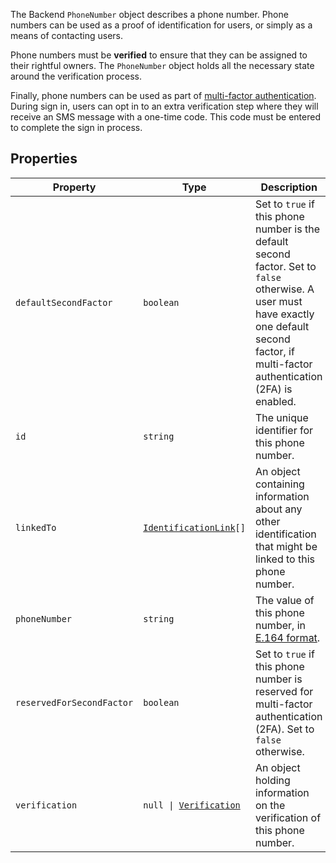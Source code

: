 The Backend `PhoneNumber` object describes a phone number. Phone numbers can be used as a proof of identification for users, or simply as a means of contacting users.

Phone numbers must be **verified** to ensure that they can be assigned to their rightful owners. The `PhoneNumber` object holds all the necessary state around the verification process.

Finally, phone numbers can be used as part of [multi-factor authentication](/docs/authentication/configuration/sign-up-sign-in-options#multi-factor-authentication). During sign in, users can opt in to an extra verification step where they will receive an SMS message with a one-time code. This code must be entered to complete the sign in process.

## Properties

| Property                                                       | Type                                                                                            | Description                                                                                                                                                                                     |
| -------------------------------------------------------------- | ----------------------------------------------------------------------------------------------- | ----------------------------------------------------------------------------------------------------------------------------------------------------------------------------------------------- |
| <a id="defaultsecondfactor"></a> `defaultSecondFactor`         | `boolean`                                                                                       | Set to `true` if this phone number is the default second factor. Set to `false` otherwise. A user must have exactly one default second factor, if multi-factor authentication (2FA) is enabled. |
| <a id="id"></a> `id`                                           | `string`                                                                                        | The unique identifier for this phone number.                                                                                                                                                    |
| <a id="linkedto"></a> `linkedTo`                               | <code>[IdentificationLink](/docs/references/backend/types/backend-identification-link)[]</code> | An object containing information about any other identification that might be linked to this phone number.                                                                                      |
| <a id="phonenumber"></a> `phoneNumber`                         | `string`                                                                                        | The value of this phone number, in [E.164 format](https://en.wikipedia.org/wiki/E.164).                                                                                                         |
| <a id="reservedforsecondfactor"></a> `reservedForSecondFactor` | `boolean`                                                                                       | Set to `true` if this phone number is reserved for multi-factor authentication (2FA). Set to `false` otherwise.                                                                                 |
| <a id="verification"></a> `verification`                       | <code>null \| [Verification](/docs/references/backend/types/backend-verification)</code>        | An object holding information on the verification of this phone number.                                                                                                                         |
